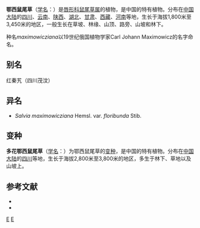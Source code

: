 {{Speciesbox 
| taxon = Salvia maximowicziana
| authority = Hemsl.
| subdivision_ranks =[[变种|变种]]
| subdivision =
* 鄂西鼠尾草（原变种） ''S. m.'' var. ''maximowicziana''
* 多花鄂西鼠尾草 ''S. m.'' var. ''floribunda''
}}

'''鄂西鼠尾草'''（[[学名|学名]]：{{lang|la|''Salvia maximowicziana''}}）是[[唇形科|唇形科]][[鼠尾草属|鼠尾草属]]的植物，是中国的特有植物。分布在[[中国大陆|中国大陆]]的[[四川|四川]]、[[云南|云南]]、[[陕西|陕西]]、[[湖北|湖北]]、[[甘肃|甘肃]]、[[西藏|西藏]]、[[河南|河南]]等地，生长于海拔1,800米至3,450米的地区，一般生长在草坡、林缘、山顶、路旁、山坡和林下。

种名''maximowicziana''以19世纪俄国植物学家Carl Johann Maximowicz的名字命名。

== 别名 ==
红秦艽（四川茂汶）

== 异名 ==
* ''Salvia maximowicziana'' Hemsl. var. ''floribunda'' Stib.

== 变种 ==
'''多花鄂西鼠尾草'''（[[学名|学名]]：{{lang|la|''Salvia maximowicziana'' var. ''floribunda''}}）为鄂西鼠尾草的[[变种|变种]]，是中国的特有植物。分布在[[中国大陆|中国大陆]]的[[四川|四川]]等地，生长于海拔2,800米至3,800米的地区，多生于林下、草地以及山坡上。

== 参考文献 ==
<div class="references-small">
* {{cite web| url =http://www.bioinfo.cn/db05/KmzwSpecies.php?action=view&id=11833| title =鄂西鼠尾草（原变种）| work =《中国高等植物数据库全库》| publisher =中国科学院微生物研究所| author =昆明植物研究所| accessdate =2009-02-24| deadurl =yes| archiveurl =https://web.archive.org/web/20160305105551/http://www.bioinfo.cn/db05/KmzwSpecies.php?action=view&id=11833| archivedate =2016-03-05}}
* {{cite web| url =http://www.bioinfo.cn/db05/KmzwSpecies.php?action=view&id=30986| title =多花变种（变种）| work =《中国高等植物数据库全库》| publisher =中国科学院微生物研究所| author =昆明植物研究所| accessdate =2009-02-26| deadurl =yes| archiveurl =https://web.archive.org/web/20160305020629/http://www.bioinfo.cn/db05/KmzwSpecies.php?action=view&id=30986| archivedate =2016-03-05}}
</div>
{{Taxonbar}}

[[Category:鼠尾草属|E]]
[[Category:中國特有植物|E]]